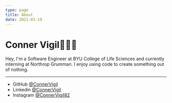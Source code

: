 ```yaml
---
type: page
title: About
date: 2021-03-19
---
```


# Conner Vigil📱👨‍💻

Hey, I'm a Software Engineer at BYU College of Life Sciences and currently interning at Northrop Grumman. I enjoy using code to create something out of nothing.

---

- GitHub [@ConnerVigil](https://github.com/ConnerVigil)
- Linkedin [@ConnerVigil](https://www.linkedin.com/in/conner-vigil-5920531b6/)
- Instagram [@ConnerVigil82](https://www.instagram.com/Connervigil82/)
